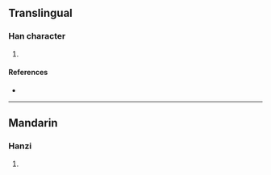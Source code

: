 {{character info/new}}
==Translingual==

===Han character===
{{Han char|rn=96|rad=玉|as=08|sn=12|four=10161|canj=MGYTR|ids=⿰𤣩咅}}

# {{defn|Han|sort=玉08}}

====References====
* {{Han ref|kx=0734.200|dkj=21059|hdz=21123.070|uh=7423|ud=29731|bh=DAA6|bd=55974}}

----

==Mandarin==

===Hanzi===
{{cmn-hanzi|pin=[[huī]] ([[hui1]]), [[pěi]] ([[pei3]])|wg=hui<sup>1</sup>, p'ei<sup>3</sup>}}

# {{defn|lang=cmn|sort=玉08}}